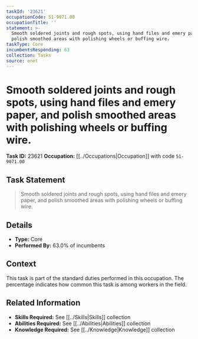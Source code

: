 ```yaml
---
taskId: '23621'
occupationCode: 51-9071.00
occupationTitle: ''
statement: >-
  Smooth soldered joints and rough spots, using hand files and emery paper, and
  polish smoothed areas with polishing wheels or buffing wire.
taskType: Core
incumbentsResponding: 63
collection: Tasks
source: onet
---
```

# Smooth soldered joints and rough spots, using hand files and emery paper, and polish smoothed areas with polishing wheels or buffing wire.

**Task ID:** 23621
**Occupation:** [[../Occupations|Occupation]] with code `51-9071.00`

## Task Statement

> Smooth soldered joints and rough spots, using hand files and emery paper, and polish smoothed areas with polishing wheels or buffing wire.

## Details

- **Type:** Core
- **Performed By:** 63.0% of incumbents

## Context

This task is part of the standard duties performed in this occupation. The percentage indicates how common this task is among workers in the field.

## Related Information

- **Skills Required:** See [[../Skills|Skills]] collection
- **Abilities Required:** See [[../Abilities|Abilities]] collection
- **Knowledge Required:** See [[../Knowledge|Knowledge]] collection
